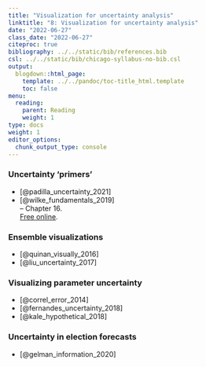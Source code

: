 ```yaml
---
title: "Visualization for uncertainty analysis"
linktitle: "8: Visualization for uncertainty analysis"
date: "2022-06-27"
class_date: "2022-06-27"
citeproc: true
bibliography: ../../static/bib/references.bib
csl: ../../static/bib/chicago-syllabus-no-bib.csl
output:
  blogdown::html_page:
    template: ../../pandoc/toc-title_html.template
    toc: false
menu:
  reading:
    parent: Reading
    weight: 1
type: docs
weight: 1
editor_options:
  chunk_output_type: console
---
```


### Uncertainty 'primers'

- [@padilla_uncertainty_2021]
- [@wilke_fundamentals_2019]\
-- Chapter 16.\
[Free online](https://clauswilke.com/dataviz/).

### Ensemble visualizations

- [@quinan_visually_2016]
- [@liu_uncertainty_2017]

### Visualizing parameter uncertainty

- [@correl_error_2014]
- [@fernandes_uncertainty_2018]
- [@kale_hypothetical_2018]

### Uncertainty in election forecasts

- [@gelman_information_2020]
